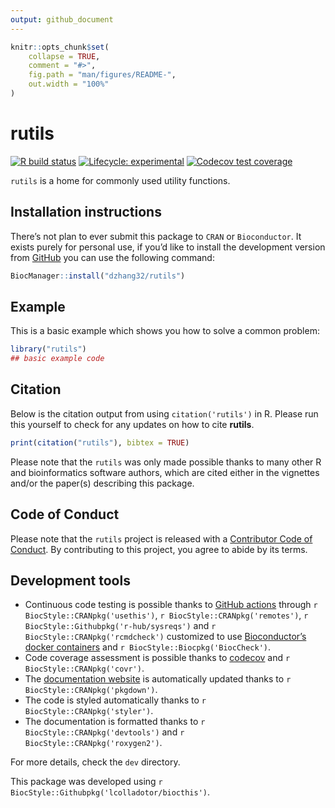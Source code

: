 ```yaml
---
output: github_document
---
```


```r
knitr::opts_chunk$set(
    collapse = TRUE,
    comment = "#>",
    fig.path = "man/figures/README-",
    out.width = "100%"
)
```

# rutils

<!-- badges: start -->
[![R build status](https://github.com/dzhang32/rutils/workflows/R-CMD-check-bioc/badge.svg)](https://github.com/dzhang32/rutils/actions)
[![Lifecycle: experimental](https://img.shields.io/badge/lifecycle-experimental-orange.svg)](https://www.tidyverse.org/lifecycle/#experimental)
[![Codecov test coverage](https://codecov.io/gh/dzhang32/rutils/branch/master/graph/badge.svg)](https://codecov.io/gh/dzhang32/rutils?branch=master)
<!-- badges: end -->

`rutils` is a home for commonly used utility functions. 

## Installation instructions

There's not plan to ever submit this package to `CRAN` or `Bioconductor`. It exists purely for personal use, if you'd like to install the development version from [GitHub](https://github.com/) you can use the following command:

```r
BiocManager::install("dzhang32/rutils")
```

## Example

This is a basic example which shows you how to solve a common problem:

```r
library("rutils")
## basic example code
```

## Citation

Below is the citation output from using `citation('rutils')` in R. Please
run this yourself to check for any updates on how to cite __rutils__.

```r
print(citation("rutils"), bibtex = TRUE)
```

Please note that the `rutils` was only made possible thanks to many other R and bioinformatics software authors, which are cited either in the vignettes and/or the paper(s) describing this package.

## Code of Conduct

Please note that the `rutils` project is released with a [Contributor Code of Conduct](https://contributor-covenant.org/version/2/0/CODE_OF_CONDUCT.html). By contributing to this project, you agree to abide by its terms.

## Development tools

* Continuous code testing is possible thanks to [GitHub actions](https://www.tidyverse.org/blog/2020/04/usethis-1-6-0/)  through `r BiocStyle::CRANpkg('usethis')`, `r BiocStyle::CRANpkg('remotes')`, `r BiocStyle::Githubpkg('r-hub/sysreqs')` and `r BiocStyle::CRANpkg('rcmdcheck')` customized to use [Bioconductor's docker containers](https://www.bioconductor.org/help/docker/) and `r BiocStyle::Biocpkg('BiocCheck')`.
* Code coverage assessment is possible thanks to [codecov](https://codecov.io/gh) and `r BiocStyle::CRANpkg('covr')`.
* The [documentation website](http://dzhang32.github.io/rutils) is automatically updated thanks to `r BiocStyle::CRANpkg('pkgdown')`.
* The code is styled automatically thanks to `r BiocStyle::CRANpkg('styler')`.
* The documentation is formatted thanks to `r BiocStyle::CRANpkg('devtools')` and `r BiocStyle::CRANpkg('roxygen2')`.

For more details, check the `dev` directory.

This package was developed using `r BiocStyle::Githubpkg('lcolladotor/biocthis')`.


